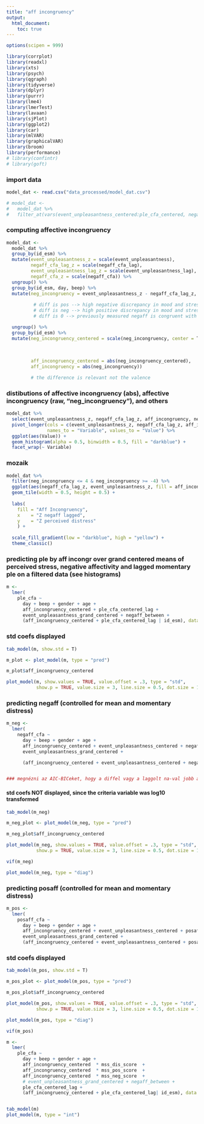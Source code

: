 ```yaml
---
title: "aff incongruency"
output: 
  html_document:
    toc: true
---
```



```r

options(scipen = 999)

library(corrplot)
library(readxl)
library(xts)
library(psych)
library(qgraph)
library(tidyverse)
library(dplyr)
library(purrr)
library(lme4)
library(lmerTest)
library(lavaan)
library(sjPlot)
library(ggplot2)
library(car)
library(mlVAR)
library(graphicalVAR)
library(broom)
library(performance)
# library(confintr)
# library(goft)

```

### import data

```r

model_dat <- read.csv("data_processed/model_dat.csv")

# model_dat <- 
#   model_dat %>%
#   filter_at(vars(event_unpleasantness_centered:ple_cfa_centered, negaff_cfa_centered_lag), all_vars(!is.na(.)))

```

### computing affective incongruency

```r
model_dat <- 
  model_dat %>% 
  group_by(id_esm) %>% 
  mutate(event_unpleasantness_z = scale(event_unpleasantness),
         negaff_cfa_lag_z = scale(negaff_cfa_lag),
         event_unpleasantness_lag_z = scale(event_unpleasantness_lag),
         negaff_cfa_z = scale(negaff_cfa)) %>% 
  ungroup() %>% 
  group_by(id_esm, day, beep) %>% 
  mutate(neg_incongruency = event_unpleasantness_z - negaff_cfa_lag_z, na.rm = T) %>% 
  
          # diff is pos --> high negative discrepancy in mood and stress-exposure (unexpected_worsening)
          # diff is neg --> high positive discrepancy in mood and stress-exposure (unexpected_brightening)
          # diff is 0 --> previously measured negaff is congruent with stress exposure

  ungroup() %>% 
  group_by(id_esm) %>%
  mutate(neg_incongruency_centered = scale(neg_incongruency, center = T, scale = F),
        
         
         
         aff_incongruency_centered = abs(neg_incongruency_centered),
         aff_incongruency = abs(neg_incongruency))

         # the difference is relevant not the valence

```

### distibutions of affective incongruency (abs), affective incongruency (raw, "neg_incongruency"), and others  

```r
model_dat %>% 
  select(event_unpleasantness_z, negaff_cfa_lag_z, aff_incongruency, neg_incongruency) %>% 
  pivot_longer(cols = c(event_unpleasantness_z, negaff_cfa_lag_z, aff_incongruency, neg_incongruency),
               names_to = "Variable", values_to = "Value") %>% 
  ggplot(aes(Value)) +
  geom_histogram(alpha = 0.5, binwidth = 0.5, fill = "darkblue") +
  facet_wrap(~ Variable)
```

### mozaik  

```r

model_dat %>% 
  filter(neg_incongruency <= 4 & neg_incongruency >= -4) %>% 
  ggplot(aes(negaff_cfa_lag_z, event_unpleasantness_z, fill = aff_incongruency)) + 
  geom_tile(width = 0.5, height = 0.5) +
  
  labs(
    fill = "Aff Incongruency",
    x    = "Z negaff lagged",
    y    = "Z perceived distress"
    ) +
  
  scale_fill_gradient(low = "darkblue", high = "yellow") +
  theme_classic()
```

### predicting ple by aff incongr over grand centered means of perceived stress, negative affectivity and lagged momentary ple on a filtered data (see histograms)  

```r
m <- 
  lmer(
    ple_cfa ~ 
      day + beep + gender + age +
      aff_incongruency_centered + ple_cfa_centered_lag + 
      event_unpleasantness_grand_centered + negaff_between +
      (aff_incongruency_centered + ple_cfa_centered_lag | id_esm), data = model_dat %>% filter(neg_incongruency <= 4 & neg_incongruency >= -4))
```

### std coefs displayed

```r
tab_model(m, show.std = T)

```

```r
m_plot <- plot_model(m, type = "pred")

m_plot$aff_incongruency_centered

```

```r
plot_model(m, show.values = TRUE, value.offset = .3, type = "std",
           show.p = TRUE, value.size = 3, line.size = 0.5, dot.size = 1, digits = 3) + ylim(-.7, .7)

```

### predicting negaff (controlled for mean and momentary distress)

```r
m_neg <- 
  lmer(
    negaff_cfa ~  
      day + beep + gender + age +
      aff_incongruency_centered + event_unpleasantness_centered + negaff_cfa_centered_lag +
      event_unpleasantness_grand_centered +

      (aff_incongruency_centered + event_unpleasantness_centered + negaff_cfa_centered_lag | id_esm), data = model_dat %>% filter(neg_incongruency <= 4 & neg_incongruency >= -4))


### megnézni az AIC-BICeket, hogy a diffel vagy a laggolt na-val jobb a modell???
```
#### std coefs NOT displayed, since the criteria variable was log10 transformed

```r
tab_model(m_neg)
```

```r
m_neg_plot <- plot_model(m_neg, type = "pred")

m_neg_plot$aff_incongruency_centered

```


```r
plot_model(m_neg, show.values = TRUE, value.offset = .3, type = "std",
           show.p = TRUE, value.size = 3, line.size = 0.5, dot.size = 1, digits = 3) + ylim(-.7, .7)

```

```r
vif(m_neg)
```

```r

plot_model(m_neg, type = "diag")

```


### predicting posaff (controlled for mean and momentary distress)

```r
m_pos <- 
  lmer(
    posaff_cfa ~ 
      day + beep + gender + age +
      aff_incongruency_centered + event_unpleasantness_centered + posaff_cfa_centered_lag + 
      event_unpleasantness_grand_centered + 
      (aff_incongruency_centered + event_unpleasantness_centered + posaff_cfa_centered_lag | id_esm), data = model_dat %>% filter(neg_incongruency <= 4 & neg_incongruency >= -4))
```

### std coefs displayed

```r
tab_model(m_pos, show.std = T)
```

```r

m_pos_plot <- plot_model(m_pos, type = "pred")

m_pos_plot$aff_incongruency_centered


```

```r
plot_model(m_pos, show.values = TRUE, value.offset = .3, type = "std",
           show.p = TRUE, value.size = 3, line.size = 0.5, dot.size = 1, digits = 3) + ylim(-.6, .6)

```

```r
plot_model(m_pos, type = "diag")
```

```r
vif(m_pos)
```
```r
m <- 
  lmer(
    ple_cfa ~ 
      day + beep + gender + age +
      aff_incongruency_centered  * mss_dis_score  +
      aff_incongruency_centered  * mss_pos_score  +
      aff_incongruency_centered  * mss_neg_score  +
      # event_unpleasantness_grand_centered + negaff_between +
      ple_cfa_centered_lag + 
      (aff_incongruency_centered + ple_cfa_centered_lag| id_esm), data = model_dat)


tab_model(m)
plot_model(m, type = "int")
```
